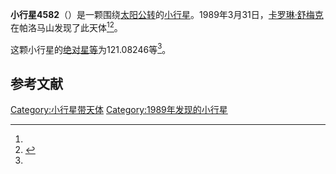 {{Infobox planet
| bgcolour = #FFFFC0
| name = 4582 Hank
| symbol = 
| image = 
| caption = 
| discovery = yes
| discovery_ref = 
| discoverer = [[卡罗琳·舒梅克|卡罗琳·舒梅克]]
| discovery_site = [[帕洛马山|帕洛马山]] 
| discovered = 1989年3月31日
| designations = yes
| mp_name = 
| named_after = 
| alt_names = 1989 FW/ 1972 LY / 1980 BF1 / 1980 DD2 / 1983 YO
| mp_category = [[主带小行星|主带小行星]]
| orbit_ref = <ref name="a">[http://ssd.jpl.nasa.gov/sbdb.cgi?sstr=4582 4582 Hank] {{Wayback|url=http://ssd.jpl.nasa.gov/sbdb.cgi?sstr=4582 |date=20210717115524 }}，小行星數據庫瀏覽器（JPL Small-Body Database Browser）－[[美国国家航空航天局|美国国家航空航天局]]喷气推进实验室</ref>
| epoch = 2456400.5 (2013年4月18日更新)
| aphelion = {{convert|3.0704494|AU|km|3|abbr=on|lk=out}}
| perihelion = {{convert|2.2788234|AU|km|3|abbr=on}}
| semimajor = {{convert|2.6746364|AU|km|3|abbr=on}}
| eccentricity = 0.1479876
| period = 1597.701157 [[日|日]]<br />4.37[[儒略年|儒略年]]
| avg_speed = 
| inclination = 12.50091
| asc_node = 108.56768
| mean_anomaly = 
| arg_peri = 121.08246
| satellites = 
| physical_characteristics = yes
| dimensions = 
| mass = 
| density = 
| surface_grav = 
| escape_velocity = 
| sidereal_day = 
| axial_tilt = 
| pole_ecliptic_lat = 
| pole_ecliptic_lon = 
| albedo = 
| temperatures= 
| temp_name1 = 
| mean_temp_1 = 
| max_temp_1 = 
| temp_name2 = 
| max_temp_2 = 
| spectral_type = 
| abs_magnitude = 121.08246
}}

'''小行星4582'''（{{lang-en|4582 Hank}}）是一颗围绕[[太阳|太阳]][[公转|公转]]的[[小行星|小行星]]。1989年3月31日，[[卡罗琳·舒梅克|卡罗琳·舒梅克]]在帕洛马山发现了此天体<ref name="a" /><ref>{{cite news|title=小行星列表|url=http://cfa-www.harvard.edu/iau/lists/NumberedMPs.txt|accessdate=2013-07-08|newspaper=哈佛大学|archive-date=2008-05-17|archive-url=https://web.archive.org/web/20080517010638/http://cfa-www.harvard.edu/iau/lists/NumberedMPs.txt|dead-url=no}}</ref>。

这颗小行星的[[绝对星等|绝对星等]]为121.08246等<ref name="a" />。

==参考文献==
{{reflist}}
{{Minor Planet Number|[[小行星4581|小行星4581]]|[[小行星4583|小行星4583]]}}

{{小天体}}

[[Category:小行星带天体|Category:小行星带天体]]
[[Category:1989年发现的小行星|Category:1989年发现的小行星]]

{{asteroid-stub}}